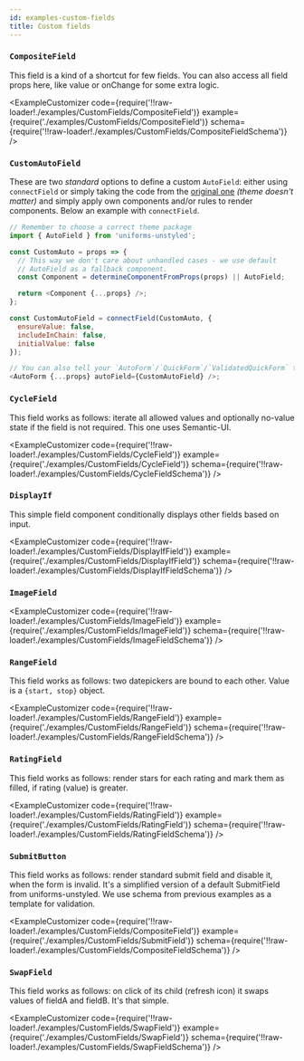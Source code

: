 ```yaml
---
id: examples-custom-fields
title: Custom fields
---
```



### `CompositeField`

This field is a kind of a shortcut for few fields. You can also access all
field props here, like value or onChange for some extra logic.

<ExampleCustomizer
  code={require('!!raw-loader!./examples/CustomFields/CompositeField')}
  example={require('./examples/CustomFields/CompositeField')}
  schema={require('!!raw-loader!./examples/CustomFields/CompositeFieldSchema')}
/>

### `CustomAutoField`

These are two _standard_ options to define a custom `AutoField`: either using `connectField` or simply taking the code from the [original one](https://github.com/vazco/uniforms/blob/master/packages/uniforms-unstyled/src/AutoField.js#L14-L47) _(theme doesn't matter)_ and simply apply own components and/or rules to render components. Below an example with `connectField`.

```js
// Remember to choose a correct theme package
import { AutoField } from 'uniforms-unstyled';

const CustomAuto = props => {
  // This way we don't care about unhandled cases - we use default
  // AutoField as a fallback component.
  const Component = determineComponentFromProps(props) || AutoField;

  return <Component {...props} />;
};

const CustomAutoField = connectField(CustomAuto, {
  ensureValue: false,
  includeInChain: false,
  initialValue: false
});

// You can also tell your `AutoForm`/`QuickForm`/`ValidatedQuickForm` to use it.
<AutoForm {...props} autoField={CustomAutoField} />;
```

### `CycleField`

This field works as follows: iterate all allowed values and optionally no-value
state if the field is not required. This one uses Semantic-UI.

<ExampleCustomizer
  code={require('!!raw-loader!./examples/CustomFields/CycleField')}
  example={require('./examples/CustomFields/CycleField')}
  schema={require('!!raw-loader!./examples/CustomFields/CycleFieldSchema')}
/>

### `DisplayIf`

This simple field component conditionally displays other fields based on input.

<ExampleCustomizer
  code={require('!!raw-loader!./examples/CustomFields/DisplayIfField')}
  example={require('./examples/CustomFields/DisplayIfField')}
  schema={require('!!raw-loader!./examples/CustomFields/DisplayIfFieldSchema')}
/>

### `ImageField`

<ExampleCustomizer
  code={require('!!raw-loader!./examples/CustomFields/ImageField')}
  example={require('./examples/CustomFields/ImageField')}
  schema={require('!!raw-loader!./examples/CustomFields/ImageFieldSchema')}
/>

### `RangeField`

This field works as follows: two datepickers are bound to each other.
Value is a `{start, stop}` object.

<ExampleCustomizer
  code={require('!!raw-loader!./examples/CustomFields/RangeField')}
  example={require('./examples/CustomFields/RangeField')}
  schema={require('!!raw-loader!./examples/CustomFields/RangeFieldSchema')}
/>

### `RatingField`

This field works as follows: render stars for each rating and mark them as
filled, if rating (value) is greater.

<ExampleCustomizer
  code={require('!!raw-loader!./examples/CustomFields/RatingField')}
  example={require('./examples/CustomFields/RatingField')}
  schema={require('!!raw-loader!./examples/CustomFields/RatingFieldSchema')}
/>

### `SubmitButton`

This field works as follows: render standard submit field and disable it, when
the form is invalid. It's a simplified version of a default SubmitField from
uniforms-unstyled. We use schema from previous examples as a template for validation.

<ExampleCustomizer
  code={require('!!raw-loader!./examples/CustomFields/CompositeField')}
  example={require('./examples/CustomFields/SubmitField')}
  schema={require('!!raw-loader!./examples/CustomFields/CompositeFieldSchema')}
/>

### `SwapField`

This field works as follows: on click of its child (refresh icon) it swaps values of fieldA
and fieldB. It's that simple.

<ExampleCustomizer
  code={require('!!raw-loader!./examples/CustomFields/SwapField')}
  example={require('./examples/CustomFields/SwapField')}
  schema={require('!!raw-loader!./examples/CustomFields/SwapFieldSchema')}
/>

